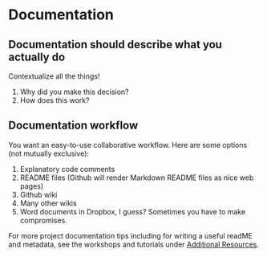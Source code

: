 # Documentation

## Documentation should describe what you actually do

Contextualize all the things!

1.  Why did you make this decision?
2.  How does this work?

## Documentation workflow

You want an easy-to-use collaborative workflow. Here are some options (not mutually exclusive):

1.  Explanatory code comments
2.  README files (Github will render Markdown README files as nice web pages)
3.  Github wiki
4.  Many other wikis
5.  Word documents in Dropbox, I guess? Sometimes you have to make compromises.

For more project documentation tips including for writing a useful readME and metadata, see the workshops and tutorials under [Additional Resources](https://ucdavisdatalab.github.io/workshop_data-science-software-management/additional-resources.html).